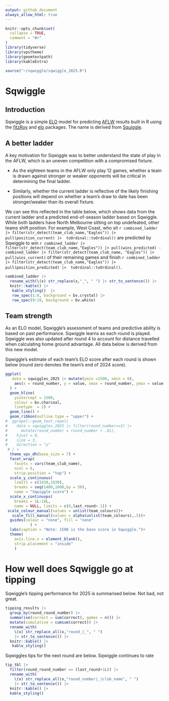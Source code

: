 ```yaml
---
output: github_document
always_allow_html: true
---
```


<!-- README.md is generated from README.Rmd. Please edit that file -->

```r
knitr::opts_chunk$set(
  collapse = TRUE,
  comment = "#>"
)
library(tidyverse)
library(vpstheme)
library(geomtextpath)
library(kableExtra)
```

```r

source("~/sqwiggle/sqwiggle_2025.R")

```

# Sqwiggle

## Introduction

<!-- badges: start -->

<!-- badges: end -->

Sqwiggle is a simple [ELO](https://cran.r-project.org/web/packages/fitzRoy/vignettes/elo-ratings-example.html) model for predicting [AFLW](https://www.afl.com.au/aflw) results built in R using the [fitzRoy](https://cran.r-project.org/web/packages/fitzRoy/index.html) and [elo](https://cran.r-project.org/web/packages/elo/index.html) packages. The name is derived from [Squiggle](https://squiggle.com.au/).

## A better ladder

A key motivation for Sqwiggle was to better understand the state of play in the AFLW, which is an uneven competition with a compromised fixture.

-   As the eighteen teams in the AFLW only play 12 games, whether a team is drawn against stronger or weaker opponents will be critical in determining the final ladder.

-   Similarly, whether the current ladder is reflective of the likely finishing positions will depend on whether a team's draw to date has been stronger/weaker than its overall fixture.

We can see this reflected in the table below, which shows data from the current ladder and a predicted end-of-season ladder based on Sqwiggle. While both ladders have North Melbourne sitting on top undefeated, other teams shift position. For example, West Coast, who sit `r combined_ladder |> filter(str_detect(team_club_name,"Eagles")) |>  pull(position_current) |>  toOrdinal::toOrdinal()` are predicted by Sqwiggle to win `r combined_ladder |> filter(str_detect(team_club_name,"Eagles")) |> pull(wins_predicted) - combined_ladder |> filter(str_detect(team_club_name, "Eagles")) |> pull(wins_current)` of their remaining games and finish `r combined_ladder |> filter(str_detect(team_club_name,"Eagles")) |>  pull(position_predicted) |>  toOrdinal::toOrdinal()`.

```r

combined_ladder |>
  rename_with(\(x) str_replace(x,"_", " ") |> str_to_sentence()) |> 
  knitr::kable() |> 
   kable_styling()  |> 
   row_spec(1:8, background = bv.crystal) |> 
   row_spec(9:18, background = bv.white)

```

## Team strength

As an ELO model, Sqwiggle's assessment of teams and predictive ability is based on past performance. Sqwiggle learns as each round is played. Sqwiggle was also updated after round 4 to account for distance travelled when calculating home ground advantage. All data below is derived from this new model.

Sqwiggle's estimate of each team's ELO score after each round is shown below (round zero denotes the team's end of 2024 score).

```r

ggplot(
   data = sqwiggles_2025 |> mutate(ymin =1500, xmin = 0),
    aes(x = round_number, y = value, xmax = round_number, ymax = value, ymin = ymin, xmin = xmin, colour = team_club_name, label = team_club_name, fill = team_club_name)
  ) +
  geom_hline(
    yintercept = 1500, 
    colour = bv.charcoal, 
    linetype  = 2) +
  geom_line() +
  geom_ribbon(outline.type = "upper") +
#  ggrepel::geom_text_repel(
#    data = sqwiggles_2025 |> filter(round_number==3) |> 
#      mutate(round_number = round_number + .01),
#    hjust = 0,
#    size = 3,
#    direction = "y"
 # ) +
  theme_vps_dh(base_size = 7) +
  facet_wrap(
    facets = vars(team_club_name),
    ncol = 6,
    strip.position = "top") +
  scale_y_continuous(
    limits = c(1430,1630),
    breaks = seq(1400,1600,by = 50),
    name = "Sqwiggle score") +
  scale_x_continuvps(
    breaks = 1L:18L, 
    name = NULL, limits = c(0,last_round+.1)) +
 scale_colour_manual(values = unlist(team_colours))+
   scale_fill_manual(values = alpha(unlist(team_colours),.5))+
  guides(colour = "none", fill = "none"
           ) +
  labs(caption = "Note: 1500 is the base score in Sqwiggle.")+
  theme(
    axis.line.x = element_blank(),
    strip.placement = "inside"
    )

```

# How well does Sqwiggle go at tipping

Sqwiggle's tipping performance for 2025 is summarised below. Not bad, not great.

```r

tipping_results |> 
  group_by(round_round_number) |> 
  summarise(correct = sum(correct), games = n()) |> 
  mutate(cumulative = cumsum(correct)) |> 
  rename_with(
    \(x) str_replace_all(x,"round_|_", " ")
    |> str_to_sentence()) |> 
  knitr::kable() |> 
   kable_styling() 

```

Sqwiggles tips for the next round are below. Sqwiggle continues to rate

```r

tip_tbl |> 
  filter(round_round_number == (last_round+1L)) |> 
  rename_with(
    \(x) str_replace_all(x,"round_number|_|club_name", " ")
    |> str_to_sentence()) |> 
  knitr::kable() |> 
  kable_styling()

```
